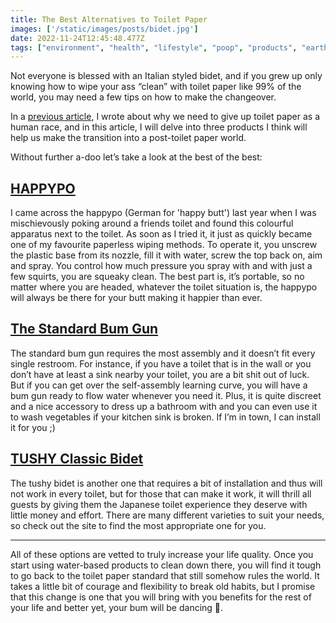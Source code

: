 ```yaml
---
title: The Best Alternatives to Toilet Paper
images: ['/static/images/posts/bidet.jpg']
date: 2022-11-24T12:45:48.477Z
tags: ["environment", "health", "lifestyle", "poop", "products", "earth", "toilet talk", "toilet paper"]
---
```

Not everyone is blessed with an Italian styled bidet, and if you grew up only knowing how to wipe your ass “clean” with toilet paper like 99% of the world, you may need a few tips on how to make the changeover. 

In a [previous article](https://www.thefabryk.com/stop-using-toilet-paper), I wrote about why we need to give up toilet paper as a human race, and in this article, I will delve into three products I think will help us make the transition into a post-toilet paper world. 

Without further a-doo let’s take a look at the best of the best:

## [HAPPYPO](https://www.amazon.com/Original-HAPPYPO-Butt-Shower-Color/dp/B07GBSQKL5/ref=sr_1_1_sspa?crid=14SYLGQZSB12R&amp;keywords=happy+po&amp;qid=1669303736&amp;sprefix=happy+po%252Caps%252C244&amp;sr=8-1-spons&amp;sp_csd=d2lkZ2V0TmFtZT1zcF9hdGY&amp;psc=1&_encoding=UTF8&tag=thefabryk-20&linkCode=ur2&linkId=c5a4a924a4b4078917104ee1548cd63c&camp=1789&creative=9325)

I came across the happypo (German for 'happy butt') last year when I was mischievously poking around a friends toilet and found this colourful apparatus next to the toilet. As soon as I tried it, it just as quickly became one of my favourite paperless wiping methods. To operate it, you unscrew the plastic base from its nozzle, fill it with water, screw the top back on, aim and spray. You control how much pressure you spray with and with just a few squirts, you are squeaky clean. The best part is, it’s portable, so no matter where you are headed, whatever the toilet situation is, the happypo will always be there for your butt making it happier than ever.

## [The Standard Bum Gun](https://www.amazon.com/Handheld-Toilet-Adjustable-Pressure-Feminine-Stainless/dp/B086W1YZSH/ref=sr_1_1_sspa?crid=2D45ECXE9ADY4&amp;keywords=bidet+sprayer&amp;qid=1669303907&amp;sprefix=bidet%252Caps%252C202&amp;sr=8-1-spons&amp;sp_csd=d2lkZ2V0TmFtZT1zcF9hdGY&amp;psc=1&amp;smid=A3GLIMJW6APPOC&_encoding=UTF8&tag=thefabryk-20&linkCode=ur2&linkId=b958569694166c520590c8d927e4f0b5&camp=1789&creative=9325)

The standard bum gun requires the most assembly and it doesn’t fit every single restroom. For instance, if you have a toilet that is in the wall or you don’t have at least a sink nearby your toilet, you are a bit shit out of luck. But if you can get over the self-assembly learning curve, you will have a bum gun ready to flow water whenever you need it. Plus, it is quite discreet and a nice accessory to dress up a bathroom with and you can even use it to wash vegetables if your kitchen sink is broken. If I’m in town, I can install it for you ;)


## [TUSHY Classic Bidet](https://www.amazon.com/Tushy-Classic-Bidet-Toilet-Attachment/dp/B08VRQNH4Z/ref=sr_1_1_sspa?crid=1QVXJM29EQ5XB&amp;keywords=tushy+bidet&amp;qid=1669303989&amp;sprefix=tushy%252Caps%252C207&amp;sr=8-1-spons&amp;sp_csd=d2lkZ2V0TmFtZT1zcF9hdGY&amp;psc=1&amp;smid=AIECHO7L4MMYF&_encoding=UTF8&tag=thefabryk-20&linkCode=ur2&linkId=4791fb4aade1ca2713ce6759c60e8026&camp=1789&creative=9325)

The tushy bidet is another one that requires a bit of installation and thus will not work in every toilet, but for those that can make it work, it will thrill all guests by giving them the Japanese toilet experience they deserve with little money and effort. There are many different varieties to suit your needs, so check out the site to find the most appropriate one for you.

---

All of these options are vetted to truly increase your life quality. Once you start using water-based products to clean down there, you will find it tough to go back to the toilet paper standard that still somehow rules the world. It takes a little bit of courage and flexibility to break old habits, but I promise that this change is one that you will bring with you benefits for the rest of your life and better yet, your bum will be dancing 💃.